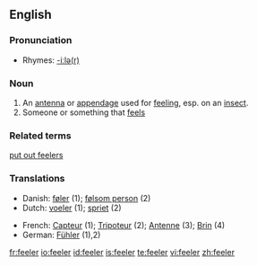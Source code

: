 ==English==

===Pronunciation===
*Rhymes: [[Rhymes:English:-iːlə(r)|-iːlə(r)]]

===Noun===
{{en-noun}}

# An [[antenna]] or [[appendage]] used for [[feel]]ing, esp. on an [[insect]].
# Someone or something that [[feel]]s

===Related terms===
[[put out feelers]]

===Translations===
{{rfc-trans}}
{{top}}
*Danish: [[føler]] {{c}} (1); [[følsom person]] {{c}} (2)
*Dutch: [[voeler]] {{c}} (1); [[spriet]] {{c}} (2)
{{mid}}
*French: [[Capteur]] {{c}} (1); [[Tripoteur]] {{c}} (2); [[Antenne]] {{c}} (3); [[Brin]] {{c}} (4)
*German: [[Fühler]] {{m}} (1),2)
{{bottom}}

[[fr:feeler]]
[[io:feeler]]
[[id:feeler]]
[[is:feeler]]
[[te:feeler]]
[[vi:feeler]]
[[zh:feeler]]